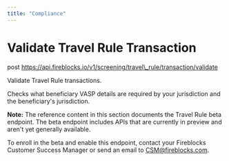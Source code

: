 ```yaml
---
title: "Compliance"
---
```

  
  # Validate Travel Rule Transaction

post https://api.fireblocks.io/v1/screening/travel\_rule/transaction/validate

Validate Travel Rule transactions.

Checks what beneficiary VASP details are required by your jurisdiction and the beneficiary's jurisdiction.

**Note:** The reference content in this section documents the Travel Rule beta endpoint. The beta endpoint includes APIs that are currently in preview and aren't yet generally available.

To enroll in the beta and enable this endpoint, contact your Fireblocks Customer Success Manager or send an email to [CSM@fireblocks.com](mailto:CSM@fireblocks.com).